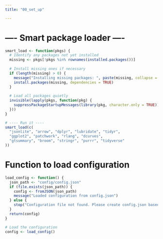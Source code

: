```yaml
---
title: "00_set_up"

---
```


# ---- Smart package loader ----
```r

smart_load <- function(pkgs) {
  # Identify any packages not yet installed
  missing <- pkgs[!pkgs %in% rownames(installed.packages())]
  
  # Install missing ones if necessary
  if (length(missing) > 0) {
    message("Installing missing packages: ", paste(missing, collapse = ", "))
    install.packages(missing, dependencies = TRUE)
  }
  
  # Load all packages quietly
  invisible(lapply(pkgs, function(pkg) {
    suppressPackageStartupMessages(library(pkg, character.only = TRUE))
  }))
}

# ---- Run it ----
smart_load(c(
  "jsonlite", "arrow", "dplyr", "lubridate", "tidyr",
  "ggplot2", "patchwork", "rlang", "dcurves",
  "gtsummary", "broom", "stringr", "purrr", "tidyverse"
))

```


# Function to load configuration

```r

load_config <- function() {
  json_path <- "config/config.json"
  if (file.exists(json_path)) {
    config <- fromJSON(json_path)
    message("Loaded configuration from config.json")
  } else {
    stop("Configuration file not found. Please create config.json based on the config_template.")
  }
  return(config)
}

# Load the configuration
config <- load_config()

```

